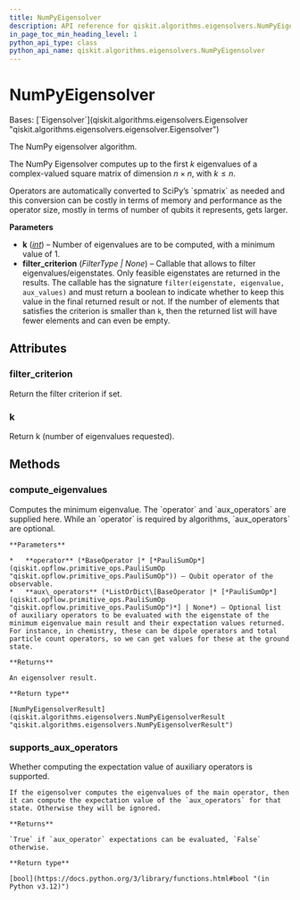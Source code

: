```yaml
---
title: NumPyEigensolver
description: API reference for qiskit.algorithms.eigensolvers.NumPyEigensolver
in_page_toc_min_heading_level: 1
python_api_type: class
python_api_name: qiskit.algorithms.eigensolvers.NumPyEigensolver
---
```


# NumPyEigensolver

<Class id="qiskit.algorithms.eigensolvers.NumPyEigensolver" github="https://github.com/qiskit/qiskit/tree/stable/0.46/qiskit/algorithms/eigensolvers/numpy_eigensolver.py" signature="qiskit.algorithms.eigensolvers.NumPyEigensolver(k=1, filter_criterion=None)">
  Bases: [`Eigensolver`](qiskit.algorithms.eigensolvers.Eigensolver "qiskit.algorithms.eigensolvers.eigensolver.Eigensolver")

  The NumPy eigensolver algorithm.

  The NumPy Eigensolver computes up to the first $k$ eigenvalues of a complex-valued square matrix of dimension $n \times n$, with $k \leq n$.

  <Admonition title="Note" type="note">
    Operators are automatically converted to SciPy’s `spmatrix` as needed and this conversion can be costly in terms of memory and performance as the operator size, mostly in terms of number of qubits it represents, gets larger.
  </Admonition>

  **Parameters**

  *   **k** ([*int*](https://docs.python.org/3/library/functions.html#int "(in Python v3.12)")) – Number of eigenvalues are to be computed, with a minimum value of 1.
  *   **filter\_criterion** (*FilterType | None*) – Callable that allows to filter eigenvalues/eigenstates. Only feasible eigenstates are returned in the results. The callable has the signature `filter(eigenstate, eigenvalue, aux_values)` and must return a boolean to indicate whether to keep this value in the final returned result or not. If the number of elements that satisfies the criterion is smaller than `k`, then the returned list will have fewer elements and can even be empty.

  ## Attributes

  ### filter\_criterion

  <Attribute id="qiskit.algorithms.eigensolvers.NumPyEigensolver.filter_criterion" name="filter_criterion">
    Return the filter criterion if set.
  </Attribute>

  ### k

  <Attribute id="qiskit.algorithms.eigensolvers.NumPyEigensolver.k" name="k">
    Return k (number of eigenvalues requested).
  </Attribute>

  ## Methods

  ### compute\_eigenvalues

  <Function id="qiskit.algorithms.eigensolvers.NumPyEigensolver.compute_eigenvalues" name="compute_eigenvalues" signature="compute_eigenvalues(operator, aux_operators=None)">
    Computes the minimum eigenvalue. The `operator` and `aux_operators` are supplied here. While an `operator` is required by algorithms, `aux_operators` are optional.

    **Parameters**

    *   **operator** (*BaseOperator |* [*PauliSumOp*](qiskit.opflow.primitive_ops.PauliSumOp "qiskit.opflow.primitive_ops.PauliSumOp")) – Qubit operator of the observable.
    *   **aux\_operators** (*ListOrDict\[BaseOperator |* [*PauliSumOp*](qiskit.opflow.primitive_ops.PauliSumOp "qiskit.opflow.primitive_ops.PauliSumOp")*] | None*) – Optional list of auxiliary operators to be evaluated with the eigenstate of the minimum eigenvalue main result and their expectation values returned. For instance, in chemistry, these can be dipole operators and total particle count operators, so we can get values for these at the ground state.

    **Returns**

    An eigensolver result.

    **Return type**

    [NumPyEigensolverResult](qiskit.algorithms.eigensolvers.NumPyEigensolverResult "qiskit.algorithms.eigensolvers.NumPyEigensolverResult")
  </Function>

  ### supports\_aux\_operators

  <Function id="qiskit.algorithms.eigensolvers.NumPyEigensolver.supports_aux_operators" name="supports_aux_operators" signature="classmethod supports_aux_operators()">
    Whether computing the expectation value of auxiliary operators is supported.

    If the eigensolver computes the eigenvalues of the main operator, then it can compute the expectation value of the `aux_operators` for that state. Otherwise they will be ignored.

    **Returns**

    `True` if `aux_operator` expectations can be evaluated, `False` otherwise.

    **Return type**

    [bool](https://docs.python.org/3/library/functions.html#bool "(in Python v3.12)")
  </Function>
</Class>

